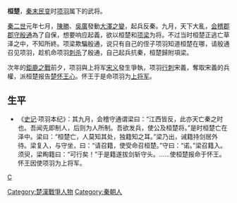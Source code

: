 {{unreferenced|time=2014-6-1}}
'''桓楚'''，[[秦末民变|秦末民变]]时[[项羽|项羽]]属下的武将。

[[秦二世|秦二世]]元年七月，[[陳勝|陳勝]]、[[吳廣|吳廣]]發動[[大澤之變|大澤之變]]，起兵反秦。九月，天下大亂，[[会稽郡|会稽郡]][[郡守|郡守]][[殷通|殷通]]為了自保，想要响应起義，欲以桓楚和[[项梁|项梁]]为将。不过当时桓楚正逃亡草泽之中，不知所終。项梁欺騙殷通，说只有自己的侄子项羽知道桓楚在哪，请殷通召见项羽，趁机命项羽[[刺杀|刺杀]]了殷通，自己起兵抗秦，桓楚歸附項梁。

次年的[[鉅鹿之戰|鉅鹿之戰]]前夕，项羽與上将军[[宋义|宋义]]發生爭執，项羽[[行刺|行刺]]宋義，奪取宋義的兵權，派桓楚报告[[楚怀王心|楚怀王心]]。怀王于是命项羽为[[上将军|上将军]]。

== 生平 ==
*《[[史记|史记]]·项羽本纪》：其九月，会稽守通谓梁曰：“江西皆反，此亦天亡秦之时也。吾闻先即制人，后则为人所制。吾欲发兵，使公及桓楚将。”是时桓楚亡在泽中。梁曰：“桓楚亡，人莫知其处，独籍知之耳。”梁乃出，诫籍持剑居外待。梁复入，与守坐，曰：“请召籍，使受命召桓楚。”守曰：“诺。”梁召籍入。须臾，梁眴籍曰：“可行矣！”于是籍遂拔剑斩守头。……使桓楚报命于怀王。怀王因使项羽为上将军。

{{秦末汉初人物}}

{{DEFAULTSORT:H桓}}
[[Category:楚漢戰爭人物|Category:楚漢戰爭人物]]
[[Category:秦朝人|Category:秦朝人]]
[[category:桓姓|C]]